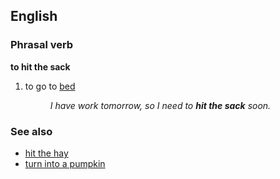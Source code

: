 ==English==

===Phrasal verb===
'''to hit the sack'''
#{{idiom}} to go to [[bed]]
#:''I have work tomorrow, so I need to '''hit the sack''' soon.''

===See also===

*[[hit the hay]]
*[[turn into a pumpkin]]